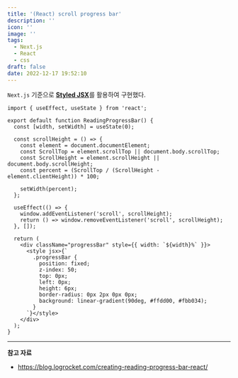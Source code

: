 ```yaml
---
title: '(React) scroll progress bar'
description: ''
icon: ''
image: ''
tags:
  - Next.js
  - React
  - css
draft: false
date: 2022-12-17 19:52:10
---
```


`Next.js` 기준으로 [**Styled JSX**](https://github.com/vercel/styled-jsx)를 활용하여 구현했다.

```tsx
import { useEffect, useState } from 'react';

export default function ReadingProgressBar() {
  const [width, setWidth] = useState(0);

  const scrollHeight = () => {
    const element = document.documentElement;
    const ScrollTop = element.scrollTop || document.body.scrollTop;
    const ScrollHeight = element.scrollHeight || document.body.scrollHeight;
    const percent = (ScrollTop / (ScrollHeight - element.clientHeight)) * 100;

    setWidth(percent);
  };

  useEffect(() => {
    window.addEventListener('scroll', scrollHeight);
    return () => window.removeEventListener('scroll', scrollHeight);
  }, []);

  return (
    <div className="progressBar" style={{ width: `${width}%` }}>
      <style jsx>{`
        .progressBar {
          position: fixed;
          z-index: 50;
          top: 0px;
          left: 0px;
          height: 6px;
          border-radius: 0px 2px 0px 0px;
          background: linear-gradient(90deg, #ffdd00, #fbb034);
        }
      `}</style>
    </div>
  );
}
```

---

**참고 자료**

- https://blog.logrocket.com/creating-reading-progress-bar-react/
